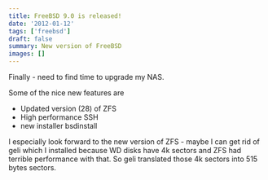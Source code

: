```yaml
---
title: FreeBSD 9.0 is released!
date: '2012-01-12'
tags: ['freebsd']
draft: false
summary: New version of FreeBSD
images: []
---
```

Finally - need to find time to upgrade my NAS.

Some of the nice new features are

- Updated version (28) of ZFS
- High performance SSH
- new installer bsdinstall

I especially look forward to the new version of ZFS - maybe I can get rid of geli 
which I installed because WD disks have 4k sectors and ZFS had terrible performance
with that. So geli translated those 4k sectors into 515 bytes sectors.
